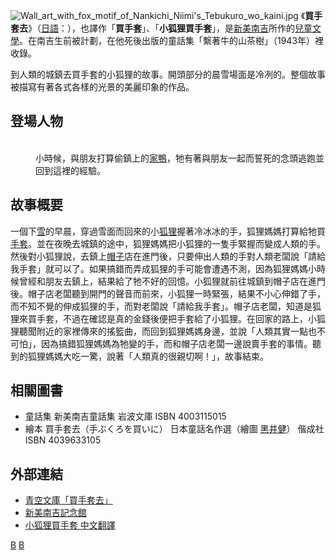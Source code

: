 {{Japanese|japanese=手袋を買いに|kana=てぶくろをかいに|romaji=Tebukuro wo kai ni}}
[[File:Wall_art_with_fox_motif_of_Nankichi_Niimi's_Tebukuro_wo_kaini.jpg|thumb]]
《'''買手套去'''》（[[日語|日語]]：{{lang|ja|手袋を買いに}}），也譯作「'''買手套'''」、「'''小狐狸買手套'''」，是[[新美南吉|新美南吉]]所作的[[兒童文學|兒童文學]]。在南吉生前被計劃，在他死後出版的童話集「繫著牛的山茶樹」（1943年）裡收錄。

到人類的城鎮去買手套的小狐狸的故事。開頭部分的晨雪場面是冷冽的。整個故事被描寫有著各式各樣的光景的美麗印象的作品。

== 登場人物 ==
;{{nihongo|小狐狸|子狐}}
;{{nihongo|狐狸媽媽|母さん狐}} 
:小時候，與朋友打算偷鎮上的[[家鴨|家鴨]]，牠有著與朋友一起而誓死的念頭逃跑並回到這裡的經驗。
;{{nihongo|帽子店老闆|帽子屋}}

== 故事概要 ==
一個下[[雪|雪]]的早晨，穿過雪面而回來的小[[狐狸|狐狸]]握著冷冰冰的手，狐狸媽媽打算給牠買[[手套|手套]]。並在夜晚去城鎮的途中，狐狸媽媽把小狐狸的一隻手緊握而變成人類的手。然後對小狐狸說，去鎮上[[帽子|帽子]]店在進門後，只要伸出人類的手對人類老闆說「請給我手套」就可以了。如果搞錯而弄成狐狸的手可能會遭遇不測，因為狐狸媽媽小時候曾經和朋友去鎮上，結果給了牠不好的回憶。小狐狸就前往城鎮到帽子店在進門後。帽子店老闆聽到開門的聲音而前來，小狐狸一時緊張，結果不小心伸錯了手，而不知不覺的伸成狐狸的手，而對老闆說「請給我手套」。帽子店老闆，知道是狐狸來買手套，不過在確認是真的金錢後便把手套給了小狐狸。在回家的路上，小狐狸聽聞附近的家裡傳來的搖籃曲，而回到狐狸媽媽身邊，並說「人類其實一點也不可怕」，因為搞錯狐狸媽媽為牠變的手，而和帽子店老闆一邊說賣手套的事情。聽到的狐狸媽媽大吃一驚，說著「人類真的很親切啊！」，故事結束。

== 相關圖書 ==
* 童話集 新美南吉童話集 岩波文庫 ISBN 4003115015
* 繪本 買手套去（手ぶくろを買いに） 日本童話名作選（繪圖 [[黑井健|黑井健]]） 偕成社 ISBN 4039633105

== 外部連結 ==
* [http://www.aozora.gr.jp/cards/000121/card637.html 青空文庫「買手套去」] {{Wayback|url=http://www.aozora.gr.jp/cards/000121/card637.html |date=20201118091132 }}
* [http://www.nankichi.gr.jp/index.html 新美南吉記念館] {{Wayback|url=http://www.nankichi.gr.jp/index.html |date=20210126151936 }}
* [https://bearshosetsu.blogspot.com/2018/11/buy-gloves-1.html 小狐狸買手套 中文翻譯] {{Wayback|url=https://bearshosetsu.blogspot.com/2018/11/buy-gloves-1.html |date=20200508163315 }}

{{DEFAULTSORT:買手套去}}

[[Category:動物文學|B]]
[[Category:狐狸主角故事|B]]